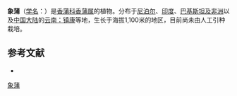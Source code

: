 {{Speciesbox
| name = 象蒲
| status = 
| status_system = 
| image = 
| genus = Typha
| species = elephantina
| authority = Roxb.
}}

'''象蒲'''（[[学名|学名]]：{{lang|la|''Typha elephantina''}}）是[[香蒲科|香蒲科]][[香蒲属|香蒲属]]的植物。分布于[[尼泊尔|尼泊尔]]、[[印度|印度]]、[[巴基斯坦及非洲|巴基斯坦及非洲]]以及[[中国大陆|中国大陆]]的[[云南：镇康|云南：镇康]]等地，生长于海拔1,100米的地区，目前尚未由人工引种栽培。

== 参考文献 ==
<div class="references-small">
* {{cite web| url =http://www.bioinfo.cn/db05/KmzwSpecies.php?action=view&id=22565| title =象蒲| work =《中国高等植物数据库全库》| publisher =中国科学院微生物研究所| author =昆明植物研究所| accessdate =2009-02-25| deadurl =yes| archiveurl =https://web.archive.org/web/20160305073221/http://www.bioinfo.cn/db05/KmzwSpecies.php?action=view&id=22565| archivedate =2016-03-05}}
</div>
{{Taxonbar|from=Q15231386}}

[[Category:香蒲属|象蒲]]


{{植物小作品}}